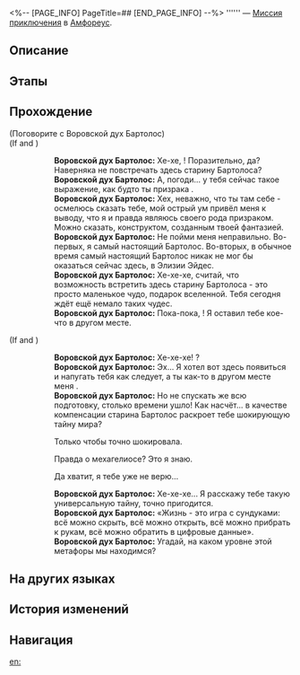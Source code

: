<%-- [PAGE_INFO]
PageTitle=##
[END_PAGE_INFO] --%>
{{Дополнить|Диалоги.}}
{{Миссия Инфобокс
|id              = 4015732
|Название        = 
|Изображение     = Миссия .png
|Тип             = Миссия приключения
|Событие         = 
|Глава           = 
|Условия         = Завершена [[Миссия Освоения]] «[[О герой, воплоти кровавую надежду]]»
|Персонажи       = Воровской дух Бартолос; Первопроходец
|СтартЛокация    = [[Амфореус]] — [[Элизия Эйдес]]
|Мир             = Амфореус
|Предыдущая      = 
|Следующая       = 
|Награды         = Звёздный нефрит*40; Беспорядочная амброзия*60
}}
'''''' — [[Миссия приключения]] в [[Амфореус]].

==Описание==
{{Описание|<!--официальное описание из Перекрёстка судеб-->}}

==Этапы==


==Прохождение==
{{Дополнить}}

;(Поговорите с Воровской дух Бартолос)
;(If {{cx}}<!--performance 401570044 has been seen--> and {{cx}}<!--performance 401570045 has been seen-->)
::'''Воровской дух Бартолос:''' Хе-хе, {{MC|ж=подруга|м=друг}}! Поразительно, да? Наверняка не {{MC|ж=ожидала|м=ожидал}} повстречать здесь старину Бартолоса?
::'''Воровской дух Бартолос:''' А, погоди... у тебя сейчас такое выражение, как будто ты призрака {{MC|ж=увидела|м=увидел}}.
::'''Воровской дух Бартолос:''' Хех, неважно, что ты там себе {{MC|ж=подумала|м=подумал}} - осмелюсь сказать тебе, мой острый ум привёл меня к выводу, что я и правда являюсь своего рода призраком. Можно сказать, конструктом, созданным твоей фантазией.
::'''Воровской дух Бартолос:''' Не пойми меня неправильно. Во-первых, я самый настоящий Бартолос. Во-вторых, в обычное время самый настоящий Бартолос никак не мог бы оказаться сейчас здесь, в Элизии Эйдес.
::'''Воровской дух Бартолос:''' Хе-хе-хе, считай, что возможность встретить здесь старину Бартолоса - это просто маленькое чудо, подарок вселенной. Тебя сегодня ждёт ещё немало таких чудес.
::'''Воровской дух Бартолос:''' Пока-пока, {{MC|ж=подруга|м=друг}}! Я оставил тебе кое-что в другом месте.
;(If {{cx}}<!--performance 401570044 has not been seen--> and {{cx}}<!--performance 401570045 has not been seen-->)
::'''Воровской дух Бартолос:''' Хе-хе-хе! {{MC|ж=Испугалась|м=Испугался}}?
::'''Воровской дух Бартолос:''' Эх... Я хотел вот здесь появиться и напугать тебя как следует, а ты как-то в другом месте меня {{MC|ж=перехватила|м=перехватил}}.
::'''Воровской дух Бартолос:''' Но не спускать же всю подготовку, столько времени ушло! Как насчёт... в качестве компенсации старина Бартолос раскроет тебе шокирующую тайну мира?
::{{Диалог|Стрелка}} Только чтобы точно шокировала.
::{{Диалог|Стрелка}} Правда о мехагелиосе? Это я знаю.
::{{Диалог|Стрелка}} Да хватит, я тебе уже не верю...
::'''Воровской дух Бартолос:''' Хе-хе-хе... Я расскажу тебе такую универсальную тайну, точно пригодится.
::'''Воровской дух Бартолос:''' «Жизнь - это игра с сундуками: всё можно скрыть, всё можно открыть, всё можно прибрать к рукам, всё можно обратить в цифровые данные».
::'''Воровской дух Бартолос:''' Угадай, на каком уровне этой метафоры мы находимся?
{{Диалог Конец}}

==На других языках==
{{На других языках
|en   = 
|zhs  = 
|zht  = 
|ja   = 
|ko   = 
|es   = 
|fr   = 
|ru   = 
|th   = 
|vi   = 
|de   = 
|id   = 
|pt   = 
}}

==История изменений==
{{История изменений|3.5}}

==Навигация==
{{Миссия приключения Навбокс|Глава }}

[[en:]]
